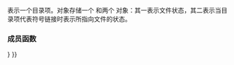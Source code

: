 {{cpp/experimental/fs/title|directory_entry}}
{{cpp/experimental/fs/navbar}}
{{dcl begin}}
{{dcl header|experimental/filesystem}}
{{dcl|since=fs_ts|1=
class directory_entry;
}}
{{dcl end}}

表示一个目录项。对象存储一个 {{tt|path}} 和两个 {{tt|file_status}} 对象：其一表示文件状态，其二表示当目录项代表符号链接时表示所指向文件的状态。

===成员函数===
{{dsc begin}}
{{dsc inc|cpp/experimental/fs/directory_entry/dsc constructor}}
{{dsc inc|cpp/experimental/fs/directory_entry/dsc destructor}}

{{dsc h2|修改器}}}
{{dsc inc|cpp/experimental/fs/directory_entry/dsc operator{{=}}}}
{{dsc inc|cpp/experimental/fs/directory_entry/dsc assign}}
{{dsc inc|cpp/experimental/fs/directory_entry/dsc replace_filename}}

{{dsc h2|观察器}}
{{dsc inc|cpp/experimental/fs/directory_entry/dsc path}}
{{dsc inc|cpp/experimental/fs/directory_entry/dsc status}}
{{dsc inc|cpp/experimental/fs/directory_entry/dsc operator_cmp}}
{{dsc end}}